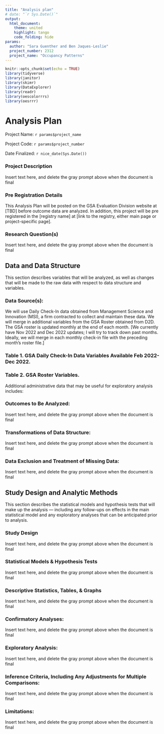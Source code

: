 ```yaml
---
title: "Analysis plan"
# date: "`r Sys.Date()`"
output: 
  html_document:
    theme: united
    highlight: tango
    code_folding: hide
params:
  author: "Sara Guenther and Ben Jaques-Leslie"
  project_number: 2312
  project_name: "Occupancy Patterns"
---
```


```r
knitr::opts_chunk$set(echo = TRUE)
library(tidyverse)
library(janitor)
library(skimr)
library(DataExplorer)
library(readr)
library(oescolorrrs)
library(oesrrr)
```

# Analysis Plan

Project Name: `r params$project_name`

Project Code: `r params$project_number`

Date Finalized: `r nice_date(Sys.Date())`

<!-- How this document is to be used:  -->

<!-- This document serves as a basis for distinguishing between planned confirmatory analyses and any exploratory analyses that might be conducted on project data. This is crucial to ensuring that results of statistical tests are properly interpreted and reported. For the Analysis Plan to fulfill this purpose, it is essential that it be finalized and date-stamped before we take possession of outcome data. Once this plan is finalized, a date is entered above, and the document is posted publicly on our team website.  -->

<!-- If any analyses are described that will not be included in the MSG abstract or reported to the agency partner, then explicitly identify these in order to streamline reanalysis. -->

### Project Description

<!-- [Brief description of the project, including the challenge, the intervention(s) to be tested, and the questions to be answered. This should be brief, but should provide context sufficient for the analysis plan that follows.] -->

Insert text here, and delete the gray prompt above when the document is final

### Pre Registration Details

This Analysis Plan will be posted on the GSA Evaluation Division website at [TBD] before outcome data are analyzed. In addition, this project will be pre registered in the [registry name] at [link to the registry, either main page or project-specific page].

### Research Question(s)

<!-- [Briefly state the primary and any secondary hypotheses to be tested. Aim for plain language. Statistical models and details of hypothesis tests will be covered later; the purpose here is to set the stage for the sections that follow.] -->

Insert text here, and delete the gray prompt above when the document is final

## Data and Data Structure

This section describes variables that will be analyzed, as well as changes that will be made to the raw data with respect to data structure and variables.

### Data Source(s):

We will use Daily Check-In data obtained from Management Science and Innovation (MSI), a firm contracted to collect and maintain these data. We will merge in additional variables from the GSA Roster obtained from D2D. The GSA roster is updated monthly at the end of each month. [We currently have Nov 2022 and Dec 2022 updates; I will try to track down past months. Ideally, we will merge in each monthly check-in file with the preceding month’s roster file.]

### Table 1. GSA Daily Check-In Data Variables Available Feb 2022-Dec 2022.


### Table 2. GSA Roster Variables.


Additional administrative data that may be useful for exploratory analysis includes:

### Outcomes to Be Analyzed:

<!-- [List all outcome variables for which analysis is planned. If specific variable names are unavailable, describe the outcomes in sufficient detail to appropriately guide or constrain their calculation. Specify which outcomes will be submitted to confirmatory versus exploratory analysis (or do this later in the ‘Statistical Models & Hypothesis Tests’ section if it is more appropriate there).] -->

Insert text here, and delete the gray prompt above when the document is final

### Transformations of Data Structure:

<!-- [Describe variables that will be added to the raw data. These may be variables used in the experimental design (e.g., blocking variables) or covariates merged in from a different dataset.]  -->

<!-- [Describe new variables that will be created by transforming or combining variables in the raw data. If you plan on transforming, centering, or recoding the data, or will apply a coding scheme for categorical variables, please describe that process.  If any measurements are  going to be combined into an index (or even a mean), what measures will you use and how will they be combined? Include either a formula or a precise description of your method.] -->

<!-- [Describe any plans to transform the structure of your data (e.g., from cross-sectional to panel).] -->

Insert text here, and delete the gray prompt above when the document is final

### Data Exclusion and Treatment of Missing Data:

<!-- [Describe criteria you will use to determine whether any observations should be excluded from analysis (e.g., values that are likely data-recording errors, outliers, etc.).] -->

<!-- [Describe your plan to handle missing data.  How will you deal with incomplete or missing data (e.g., pairwise or listwise deletion, imputation, interpolation)?] -->

Insert text here, and delete the gray prompt above when the document is final

## Study Design and Analytic Methods

This section describes the statistical models and hypothesis tests that will make up the analysis --- including any follow-ups on effects in the main statistical model and any exploratory analyses that can be anticipated prior to analysis.

### Study Design

<!-- [prompt] -->

Insert text here, and delete the gray prompt above when the document is final

### Statistical Models & Hypothesis Tests

<!-- [What criteria will you use to make inferences? Please describe the information you will use (e.g., specify the p-values), as well as cut-off criteria, where appropriate. Will you be using one- or two-tailed tests for each of your analyses? If you are comparing multiple conditions or testing multiple hypotheses, what method will you use to correct for multiple tests? If you are taking into account practical significance, please specify a minimum effect size of interest.] -->

Insert text here, and delete the gray prompt above when the document is final

### Descriptive Statistics, Tables, & Graphs

<!-- [What descriptive statistics, tables, and graphs will be needed for reporting? If possible, provide table shells and/or mock graphs. If any statistics, tables, or graphs  are listed that will not be included in the MSG abstract or reported to the agency partner, then explicitly identify these in order to streamline reanalysis.] -->

Insert text here, and delete the gray prompt above when the document is final

### Confirmatory Analyses:

<!-- [Specify the hypothesis test(s) that will be reported as confirmatory. Which outcome and which of the above statistical models will you use to test each hypothesis? If you plan to test null hypotheses other than equality (zero effect), please specify the type of test and the margin. Remember that any test not included here must be noted as an exploratory test in any report of this research. Keep in mind that you can specify contingent or follow-up analyses that are still confirmatory. For example, if you find a main effect of the treatment, will you test for heterogeneous treatment effects? Will you look for specific pairwise differences between treatment arms if you find an overall effect of the pooled treatment? Exploratory analyses can be recorded in the next section. If any analyses are described that will not be included in the MSG abstract or reported to the agency partner, then explicitly identify these in order to streamline reanalysis.] -->

Insert text here, and delete the gray prompt above when the document is final

### Exploratory Analysis:

<!-- [OPTIONAL: If you plan to explore your data set to look for unexpected differences or relationships, you may describe those tests here. An exploratory test is any test where a prediction is not made up front, or where there are multiple possible tests that you are going to use. A statistically significant finding in an exploratory test is a great way to form a new confirmatory hypothesis, which could then be tested using a pre-specified analysis at a later time. Note that exploratory analyses will not, by default, be included in reanalysis.] -->

Insert text here, and delete the gray prompt above when the document is final

### Inference Criteria, Including Any Adjustments for Multiple Comparisons:

<!-- [What criteria will you use to make inferences? Please describe the information you will use (e.g., specify the p-values), as well as cut-off criteria, where appropriate. Will you be using one- or two-tailed tests for each of your analyses? If you are comparing multiple conditions or testing multiple hypotheses, what method will you use to correct for multiple tests? If you are taking into account practical significance, please specify a minimum effect size of interest.] -->

Insert text here, and delete the gray prompt above when the document is final

### Limitations:

<!-- [Describe any anticipated limitations associated with this analysis, if not previously identified in the Project Design document.] -->

Insert text here, and delete the gray prompt above when the document is final
